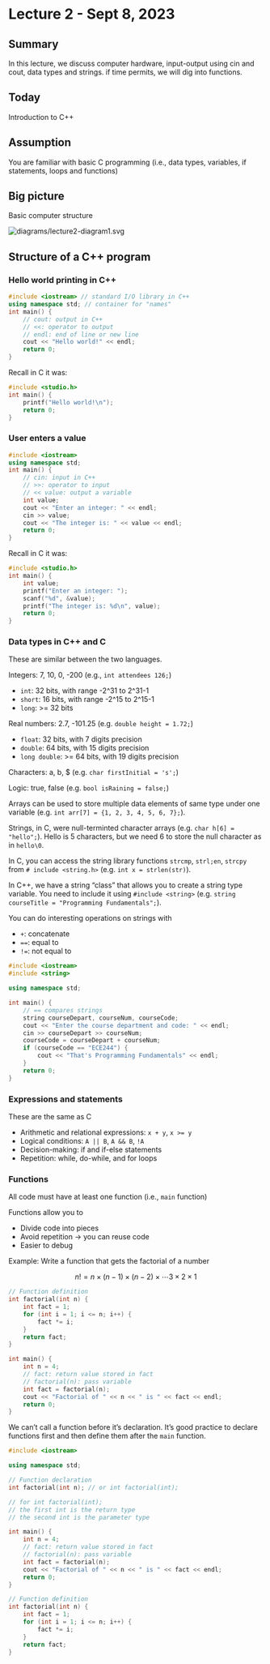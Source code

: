 # Lecture 2 - Sept 8, 2023

## Summary

In this lecture, we discuss computer hardware, input-output using cin and cout,
data types and strings. if time permits, we will dig into functions.

## Today

Introduction to C++

## Assumption

You are familiar with basic C programming (i.e., data types, variables, if
statements, loops and functions)

## Big picture

Basic computer structure

<!-- diagram of computer structure -->
<img src="diagrams/lecture2-diagram1.svg" alt="diagrams/lecture2-diagram1.svg">

## Structure of a C++ program

### Hello world printing in C++

```cpp
#include <iostream> // standard I/O library in C++
using namespace std; // container for "names"
int main() {
	// cout: output in C++
	// <<: operator to output
	// endl: end of line or new line
	cout << "Hello world!" << endl;
	return 0;
}
```

Recall in C it was:

```c
#include <studio.h>
int main() {
	printf("Hello world!\n");
	return 0;
}
```

### User enters a value

```cpp
#include <iostream>
using namespace std;
int main() {
	// cin: input in C++
	// >>: operator to input
	// << value: output a variable
	int value;
	cout << "Enter an integer: " << endl;
	cin >> value;
	cout << "The integer is: " << value << endl;
	return 0;
}
```

Recall in C it was:

```c
#include <studio.h>
int main() {
	int value;
	printf("Enter an integer: ");
	scanf("%d", &value);
	printf("The integer is: %d\n", value);
	return 0;
}
```

### Data types in C++ and C

These are similar between the two languages.

Integers: 7, 10, 0, -200 (e.g., `int attendees 126;`)

* `int`: 32 bits, with range -2^31 to 2^31-1
* `short`: 16 bits, with range -2^15 to 2^15-1
* `long`: >= 32 bits

Real numbers: 2.7, -101.25 (e.g. `double height = 1.72;`)

* `float`: 32 bits, with 7 digits precision
* `double`: 64 bits, with 15 digits precision
* `long double`: >= 64 bits, with 19 digits precision

Characters: a, b, $ (e.g. `char firstInitial = 's';`)

Logic: true, false (e.g. `bool isRaining = false;`)

Arrays can be used to store multiple data elements of same type under one
variable (e.g. `int arr[7] = {1, 2, 3, 4, 5, 6, 7};`).

Strings, in C, were null-terminted character arrays (e.g.
`char h[6] = "hello";`). Hello is 5 characters, but we need 6 to store the null 
character as in `hello\0`.

In C, you can access the string library functions `strcmp`, `strl;en`, `strcpy` 
from `# include <string.h>` (e.g. `int x = strlen(str)`).

In C++, we have a string "class" that allows you to create a string type 
variable. You need to include it using `#include <string>` 
(e.g. `string courseTitle = "Programming Fundamentals";`).

You can do interesting operations on strings with

* `+`: concatenate
* `==`: equal to
* `!=`: not equal to

```cpp
#include <iostream>
#include <string>

using namespace std;

int main() {
	// == compares strings
	string courseDepart, courseNum, courseCode;
	cout << "Enter the course department and code: " << endl;
	cin >> courseDepart >> courseNum;
	courseCode = courseDepart + courseNum;
	if (courseCode == "ECE244") {
		cout << "That's Programming Fundamentals" << endl;
	}
	return 0;
}
```

### Expressions and statements

These are the same as C

* Arithmetic and relational expressions: `x + y`, `x >= y`
* Logical conditions: `A || B`, `A && B`, `!A`
* Decision-making: if and if-else statements
* Repetition: while, do-while, and for loops

### Functions

All code must have at least one function (i.e., `main` function)

Functions allow you to

* Divide code into pieces
* Avoid repetition -> you can reuse code
* Easier to debug

Example: Write a function that gets the factorial of a number

$$
n! = n \times (n-1) \times (n-2) \times \cdots 3 \times 2 \times 1
$$

```cpp
// Function definition
int factorial(int n) {
	int fact = 1;
	for (int i = 1; i <= n; i++) {
		fact *= i;
	}
	return fact;
}

int main() {
	int n = 4;
	// fact: return value stored in fact
	// factorial(n): pass variable
	int fact = factorial(n);
	cout << "Factorial of " << n << " is " << fact << endl;
	return 0;
}
```

We can't call a function before it's declaration. It's good practice to declare
functions first and then define them after the `main` function.

```cpp
#include <iostream>

using namespace std;

// Function declaration
int factorial(int n); // or int factorial(int);

// for int factorial(int);
// the first int is the return type
// the second int is the parameter type

int main() {
	int n = 4;
	// fact: return value stored in fact
	// factorial(n): pass variable
	int fact = factorial(n);
	cout << "Factorial of " << n << " is " << fact << endl;
	return 0;
}

// Function definition
int factorial(int n) {
	int fact = 1;
	for (int i = 1; i <= n; i++) {
		fact *= i;
	}
	return fact;
}
```
